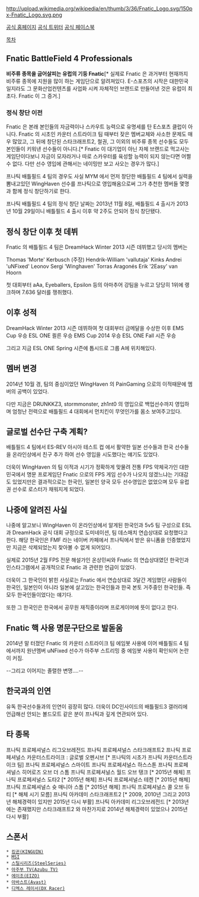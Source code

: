 http://upload.wikimedia.org/wikipedia/en/thumb/3/36/Fnatic_Logo.svg/150px-Fnatic_Logo.svg.png

[http://fnatic.com 공식 홈페이지]
[https://twitter.com/FNATIC 공식 트위터]
[http://www.facebook.com/fnatic 공식 페이스북]


[[목차]]

== Fnatic BattleField 4 Professionals ==
'''비주류 종목을 굽어살피는 유럽의 기둥 Fnatic'''[* 실제로 Fnatic 은 과거부터 현재까지 비주류 종목에 지원을 많이 하는 게임단으로 알려져있다. E-스포츠의 시작은 대한민국일지라도 그 문화산업컨텐츠를 사업화 시켜 자체적인 브랜드로 만들어낸 것은 유럽이 최초다. Fnatic 이 그 증거.]




=== 정식 창단 이전 ===
Fnatic 은 본래 본인들의 자금력이나 스카우트 능력으로 유명세를 탄 E스포츠 클럽이 아니다.
Fnatic 의 시초인 카운터 스트라이크 팀 때부터 잦은 멤버교체와 사소한 문제도 매우 많았고,
그 뒤에 창단된 스타크래프트2, 철권, 그 이외의 비주류 종목 선수들도 모두 본인들이 키워낸 선수들이 아니다.[* Fnatic 이 대기업이 아닌 자체 브랜드로 먹고사는 게임단이다보니 자금이 모자라거나 따로 스카우터를 육성할 능력이 되지 않는다면 어쩔수 없다. 다만 선수 영입에 관해서는 네이밍만 보고 사오는 경우가 많다.]

프나틱 배틀필드 4 팀의 경우도 사실 MYM 에서 먼저 창단한 배틀필드 4 팀에서 실력을 뽐내고있던 WingHaven 선수를
프나틱으로 영입해옴으로써 그가 추천한 멤버들 몇명과 함께 정식 창단하기로 한다.

프나틱 배틀필드 4 팀의 정식 창단 날짜는 2013년 11월 8일, 배틀필드 4 출시가 2013년 10월 29일이니
배틀필드 4 출시 이후 약 2주도 안되어 정식 창단됐다.



== 정식 창단 이후 첫 데뷔 ==
Fnatic 의 배틀필드 4 팀은 DreamHack Winter 2013 시즌 데뷔했고 당시의 멤버는

Thomas 'Morte' Kerbusch (주장)
Hendrik-William 'vallutaja' Kinks
Andrei 'uNFixed' Leonov 
Sergi 'Winghaven' Torras Aragonés
Erik '2Easy' van Hoorn

첫 대회부터 aAa, Eyeballers, Epsilon 등의 아마추어 강팀을 누르고 당당히 1위에 랭크하며 7.636 달러를 쟁취했다.


== 이후 성적 ==

DreamHack Winter 2013 시즌 데뷔하여 첫 대회부터 금메달을 수상한 이후
EMS Cup 우승
ESL ONE 쾰른 우승
EMS Cup 2014 우승
ESL ONE Fall 시즌 우승

그리고 지금 ESL ONE Spring 시즌에 톱시드로 그룹 A에 위치해있다.


== 멤버 변경 ==

2014년 10월 경, 팀의 중심이었던 WingHaven 의 PainGaming 으로의 이적때문에 멤버의 공백이 있었다.

다만 지금은 DRUNKKZ3, stormmonster, zh1nt0 의 영입으로 백업선수까지 영입하며 엄청난 전력으로
배틀필드 4 대회에서 먼치킨이 무엇인가를 몸소 보여주고있다.


== 글로벌 선수단 구축 계획? ==

배틀필드 4 팀에서 ES-REV 아시아 테스트 컵 에서 활약한 일본 선수들과 한국 선수들을 온라인상에서 친구 추가 하여
선수 영입을 시도했다는 얘기도 있었다.

더욱이 WingHaven 의 팀 이적과 시기가 정확하게 맞물려 전통 FPS 약체국가인 대한민국에서
명문 프로게임단 Fnatic 으로의 FPS 게임 선수가 나오지 않겠느냐는 기대감도 있었지만은
결과적으로는 한국인, 일본인 양국 모두 선수영입은 없었으며 모두 유럽권 선수로 로스터가 채워지게 되었다.


== 나중에 알려진 사실 ==

나중에 알고보니 WingHaven 이 온라인상에서 알게된 한국인과 5v5 팀 구성으로 ESL 과 DreamHack 공식 대회 규정으로
도미네이션, 팀 데스매치 연습상대로 요청했다고 한다.
해당 한국인은 FMF 라는 네이버 카페에서 프나틱에서 받은 유니폼을 인증했었지만 지금은 삭제되었는지 찾아볼 수 없게 되어있다.

실제로 2015년 2월 FPS 전문 해설가인 온상민씨와 Fnatic 의 연습상대였던 한국인과 인스타그램에서 공개적으로 Fnatic 과 관련한 언급이 있었다.

더욱이 그 한국인이 밝힌 사실로는 Fnatic 에서 연습상대로 3달간 게임했던 사람들이 한국인, 일본인이 아니라
일본에 살고있는 한국인들과 한국 본토 거주중인 한국인들. 즉 모두 한국인들이었다는 얘기다.

또한 그 한국인은 한국에서 공무원 재직중이라며 프로게이머에 뜻이 없다고 한다.



== Fnatic 핵 사용 명문구단으로 발돋움 ==

2014년 말 터졌던 Fnatic 의 카운터 스트라이크 팀 에임봇 사용에 이어
배틀필드 4 팀에서까지 원년멤버 uNFixed 선수가 아주부 스트리밍 중
에임봇 사용이 확인되어 논란이 커짐.

--그리고 이어지는 졸렬한 변명....--





== 한국과의 인연 ==

유독 한국선수들과의 인연이 굉장히 많다.
더욱이 DC인사이드의 배틀필드3 갤러리에 언급해선 안되는 볼드모트 같은 분이 프나틱과 깊게 연관되어 있다.



== 타 종목 ==

프나틱 프로페셔널스 리그오브레전드
프나틱 프로페셔널스 스타크래프트2
프나틱 프로페셔널스 카운터스트라이크 : 글로벌 오펜시브 [* 프나틱의 시초가 프나틱 카운터스트라이크 팀]
프나틱 프로페셔널스 스마이트
프나틱 프로페셔널스 하스스톤
프나틱 프로페셔널스 히어로즈 오브 더 스톰
프나틱 프로페셔널스 월드 오브 탱크 [* 2015년 해체]
프나틱 프로페셔널스 도타2 [* 2015년 해체]
프나틱 프로페셔널스 테켄 [* 2015년 해체]
프나틱 프로페셔널스 슛 매니아 스톰 [* 2015년 해체]
프나틱 프로페셔널스 콜 오브 듀티 [* 해체 시기 모름]
프나틱 아카데미 스타크래프트2 [* 2009, 2010년 그리고 2013년 해체경력이 있지만 2015년 다시 부활]
프나틱 아카데미 리그오브레전드 [* 2013년에는 존재했지만 스타크래프트2 와 마찬가지로 2014년 해체경력이 있었으나 2015년 다시 부활]

 

== 스폰서 ==
 * [http://www.kinguin.net/ 킹귄(KINGUIN)]
 * [http://www.msi.com/ MSI]
 * [http://steelseries.com/ 스틸시리즈(SteelSeries)]
 * [http://www.azubu.tv/ 아주부 TV(Azubu TV)]
 * [http://gaming.eizo.com/ 에이조(EIZO)]
 * [https://www.avast.com/index 아바스트(Avast)]
 * [http://www.dxracer.net/ 디엑스 레이서(DX Racer)]
